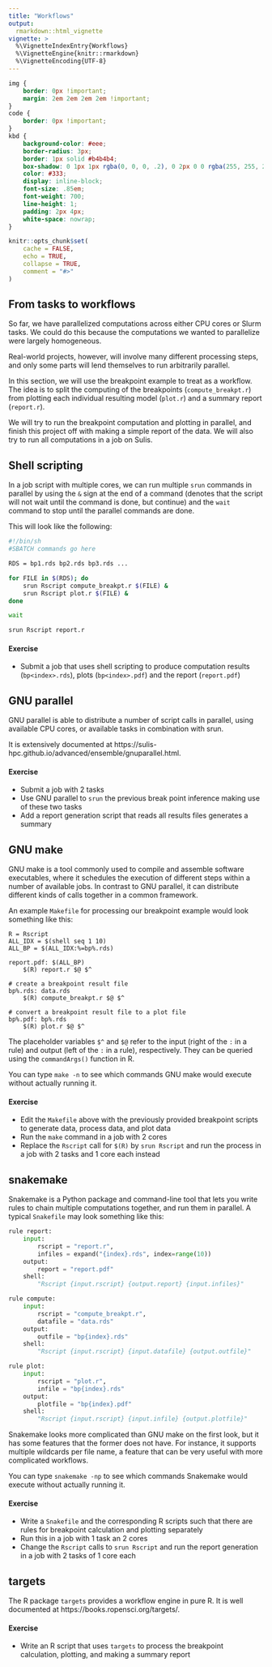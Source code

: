 ```yaml
---
title: "Workflows"
output:
  rmarkdown::html_vignette
vignette: >
  %\VignetteIndexEntry{Workflows}
  %\VignetteEngine{knitr::rmarkdown}
  %\VignetteEncoding{UTF-8}
---
```


```css
img {
    border: 0px !important;
    margin: 2em 2em 2em 2em !important;
}
code {
    border: 0px !important;
}
kbd {
    background-color: #eee;
    border-radius: 3px;
    border: 1px solid #b4b4b4;
    box-shadow: 0 1px 1px rgba(0, 0, 0, .2), 0 2px 0 0 rgba(255, 255, 255, .7) inset;
    color: #333;
    display: inline-block;
    font-size: .85em;
    font-weight: 700;
    line-height: 1;
    padding: 2px 4px;
    white-space: nowrap;
}
```

```r
knitr::opts_chunk$set(
    cache = FALSE,
    echo = TRUE,
    collapse = TRUE,
    comment = "#>"
)
```

## From tasks to workflows

So far, we have parallelized computations across either CPU cores or Slurm
tasks. We could do this because the computations we wanted to parallelize were
largely homogeneous.

Real-world projects, however, will involve many different processing steps, and
only some parts will lend themselves to run arbitrarily parallel.

In this section, we will use the breakpoint example to treat as a workflow. The
idea is to split the computing of the breakpoints (`compute_breakpt.r`) from
plotting each individual resulting model (`plot.r`) and a summary report
(`report.r`).

We will try to run the breakpoint computation and plotting in parallel, and
finish this project off with making a simple report of the data. We will also
try to run all computations in a job on Sulis.

## Shell scripting

In a job script with multiple cores, we can run multiple `srun` commands in
parallel by using the `&` sign at the end of a command (denotes that the script
will not wait until the command is done, but continue) and the `wait` command to
stop until the parallel commands are done.

This will look like the following:

```sh
#!/bin/sh
#SBATCH commands go here

RDS = bp1.rds bp2.rds bp3.rds ...

for FILE in $(RDS); do
    srun Rscript compute_breakpt.r $(FILE) &
    srun Rscript plot.r $(FILE) &
done

wait

srun Rscript report.r
```

#### Exercise

* Submit a job that uses shell scripting to produce computation results
  (`bp<index>.rds`), plots (`bp<index>.pdf`) and the report (`report.pdf`)

## GNU parallel

GNU parallel is able to distribute a number of script calls in parallel, using
available CPU cores, or available tasks in combination with srun.

It is extensively documented at
https://sulis-hpc.github.io/advanced/ensemble/gnuparallel.html.

#### Exercise

* Submit a job with 2 tasks
* Use GNU parallel to `srun` the previous break point inference making use of
  these two tasks
* Add a report generation script that reads all results files generates a
  summary

## GNU make

GNU make is a tool commonly used to compile and assemble software executables,
where it schedules the execution of different steps within a number of available
jobs. In contrast to GNU parallel, it can distribute different kinds of calls
together in a common framework.

An example `Makefile` for processing our breakpoint example would look something
like this:

```make
R = Rscript
ALL_IDX = $(shell seq 1 10)
ALL_BP = $(ALL_IDX:%=bp%.rds)

report.pdf: $(ALL_BP)
    $(R) report.r $@ $^

# create a breakpoint result file
bp%.rds: data.rds
    $(R) compute_breakpt.r $@ $^

# convert a breakpoint result file to a plot file
bp%.pdf: bp%.rds
    $(R) plot.r $@ $^
```

The placeholder variables `$^` and `$@` refer to the input (right of the `:` in
a rule) and output (left of the `:` in a rule), respectively. They can be
queried using the `commandArgs()` function in R.

You can type `make -n` to see which commands GNU make would execute without
actually running it.

#### Exercise

* Edit the `Makefile` above with the previously provided breakpoint scripts to
  generate data, process data, and plot data
* Run the `make` command in a job with 2 cores
* Replace the `Rscript` call for `$(R)` by `srun Rscript` and run the process in
  a job with 2 tasks and 1 core each instead

## snakemake

Snakemake is a Python package and command-line tool that lets you write rules to
chain multiple computations together, and run them in parallel. A typical
`Snakefile` may look something like this:

```python
rule report:
    input:
        rscript = "report.r",
        infiles = expand("{index}.rds", index=range(10))
    output:
        report = "report.pdf"
    shell:
        "Rscript {input.rscript} {output.report} {input.infiles}"

rule compute:
    input:
        rscript = "compute_breakpt.r",
        datafile = "data.rds"
    output:
        outfile = "bp{index}.rds"
    shell:
        "Rscript {input.rscript} {input.datafile} {output.outfile}"

rule plot:
    input:
        rscript = "plot.r",
        infile = "bp{index}.rds"
    output:
        plotfile = "bp{index}.pdf"
    shell:
        "Rscript {input.rscript} {input.infile} {output.plotfile}"
```

Snakemake looks more complicated than GNU make on the first look, but it has
some features that the former does not have. For instance, it supports multiple
wildcards per file name, a feature that can be very useful with more complicated
workflows.

You can type `snakemake -np` to see which commands Snakemake would execute
without actually running it.

#### Exercise

* Write a `Snakefile` and the corresponding R scripts such that there are rules
  for breakpoint calculation and plotting separately
* Run this in a job with 1 task an 2 cores
* Change the `Rscript` calls to `srun Rscript` and run the report generation in
  a job with 2 tasks of 1 core each

## targets

The R package `targets` provides a workflow engine in pure R. It is well
documented at https://books.ropensci.org/targets/.

#### Exercise

* Write an R script that uses `targets` to process the breakpoint calculation,
  plotting, and making a summary report
